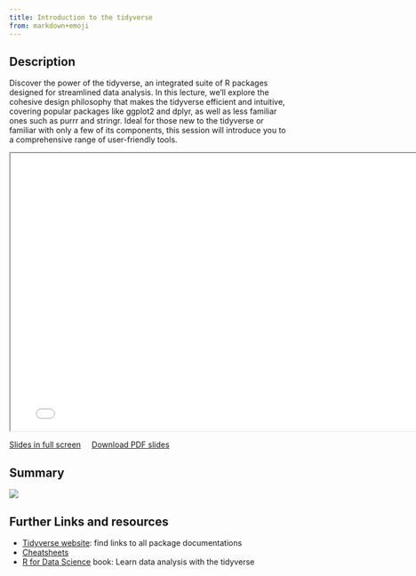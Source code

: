```yaml
---
title: Introduction to the tidyverse
from: markdown+emoji
---
```


## Description

Discover the power of the tidyverse, an integrated suite of R packages designed for streamlined data analysis. In this lecture, we'll explore the cohesive design philosophy that makes the tidyverse efficient and intuitive, covering popular packages like ggplot2 and dplyr, as well as less familiar ones such as purrr and stringr. Ideal for those new to the tidyverse or familiar with only a few of its components, this session will introduce you to a comprehensive range of user-friendly tools.


```{=html}
<iframe class="slide-deck" width="780" height="500" src="../slides/2024_02_15_tidyverse.html"></iframe>
```

[Slides in full screen](../slides/2024_02_15_tidyverse.html){target="_blank"} &nbsp;&nbsp;&nbsp; <a href="../slides/2024_02_15_tidyverse.pdf" download>Download PDF slides</a>

## Summary

![](../slides/images/2024_02_15_tidyverse/workflow-complete.png)

## Further Links and resources

- [Tidyverse website](https://www.tidyverse.org/): find links to all package documentations
- [Cheatsheets](https://posit.co/resources/cheatsheets/)
- [R for Data Science](https://r4ds.had.co.nz/introduction.html) book: Learn data analysis with the tidyverse




